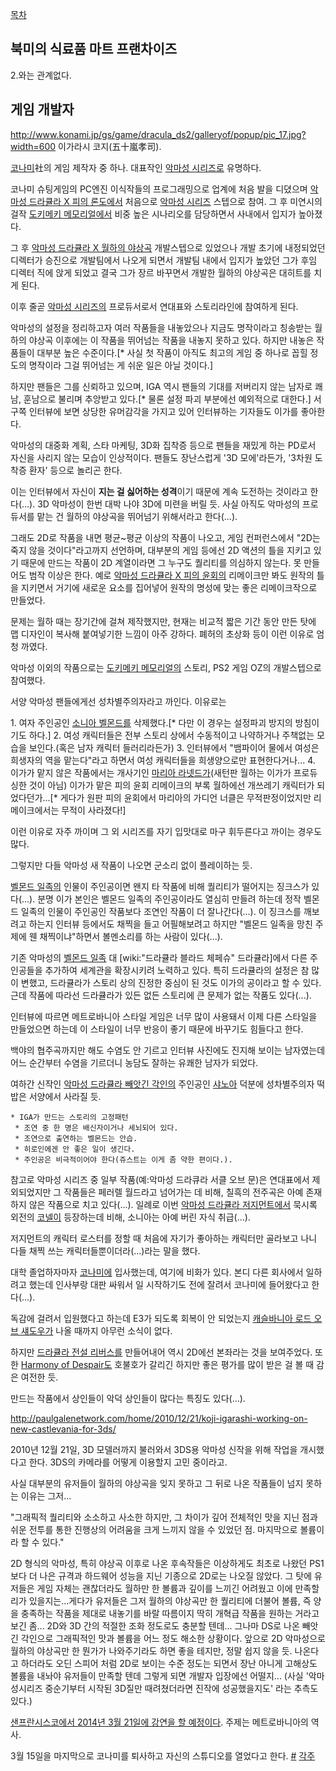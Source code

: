 [[목차]]
== 북미의 식료품 마트 프랜차이즈 ==
2.와는 관계없다.

== 게임 개발자 ==
http://www.konami.jp/gs/game/dracula_ds2/galleryof/popup/pic_17.jpg?width=600
이가라시 코지(五十嵐孝司).

[[코나미]]社의 게임 제작자 중 하나. 대표작인 [[악마성 시리즈]]로 유명하다.

코나미 슈팅게임의 PC엔진 이식작들의 프로그래밍으로 업계에 처음 발을 디뎠으며 [[악마성 드라큘라 X 피의 론도]]에서 처음으로 [[악마성 시리즈]] 스텝으로 참여. 그 후 미연시의 걸작 [[도키메키 메모리얼]]에서 비중 높은 시나리오를 담당하면서 사내에서 입지가 높아졌다.

그 후 [[악마성 드라큘라 X 월하의 야상곡]] 개발스텝으로 있었으나 개발 초기에 내정되었던 디렉터가 승진으로 개발팀에서 나오게 되면서 개발팀 내에서 입지가 높았던 그가 후임 디렉터 직에 앉게 되었고 결국 그가 장르 바꾸면서 개발한 월하의 야상곡은 대히트를 치게 된다.

이후 줄곧 [[악마성 시리즈]]의 프로듀서로서 연대표와 스토리라인에 참여하게 된다.

악마성의 설정을 정리하고자 여러 작품들을 내놓았으나 지금도 명작이라고 칭송받는 월하의 야상곡 이후에는 이 작품을 뛰어넘는 작품을 내놓지 못하고 있다. 하지만 내놓은 작품들이 대부분 높은 수준이다.[* 사실 첫 작품이 아직도 최고의 게임 중 하나로 꼽힐 정도의 명작이라 그걸 뛰어넘는 게 쉬운 일은 아닐 것이다.]

하지만 팬들은 그를 신뢰하고 있으며, IGA 역시 팬들의 기대를 저버리지 않는 남자로 쾌남, 훈남으로 불리며 추앙받고 있다.[* 물론 설정 파괴 부분에선 예외적으로 대한다.] 서구쪽 인터뷰에 보면 상당한 유머감각을 가지고 있어 인터뷰하는 기자들도 이가를 좋아한다.

악마성의 대중화 계획, 스타 마케팅, 3D화 집착증 등으로 팬들을 재밌게 하는 PD로서 자신을 사리지 않는 모습이 인상적이다. 팬들도 장난스럽게 '3D 모에'라든가, '3차원 도착증 환자' 등으로 놀리곤 한다.

이는 인터뷰에서 자신이 '''지는 걸 싫어하는 성격'''이기 때문에 계속 도전하는 것이라고 한다(...). 3D 악마성이 한번 대박 나야 3D에 미련을 버릴 듯. 사실 아직도 악마성의 프로듀서를 맡는 건 월하의 야상곡을 뛰어넘기 위해서라고 한다(...).

그래도 2D로 작품을 내면 평균~평균 이상의 작품이 나오고, 게임 컨퍼런스에서 "2D는 죽지 않을 것이다"라고까지 선언하며, 대부분의 게임 등에선 2D 액션의 틀을 지키고 있기 때문에 만드는 작품이 2D 계열이라면 그 누구도 퀄리티를 의심하지 않는다. 못 만들어도 범작 이상은 한다. 예로 [[악마성 드라큘라 X 피의 윤회]]의 리메이크만 봐도 원작의 틀을 지키면서 거기에 새로운 요소를 집어넣어 원작의 명성에 맞는 좋은 리메이크작으로 만들었다. 

문제는 월하 때는 장기간에 걸쳐 제작했지만, 현재는 비교적 짧은 기간 동안 만든 탓에 맵 디자인이 복사해 붙여넣기한 느낌이 아주 강하다. 폐허의 초상화 등이 이런 이유로 엄청 까였다.

악마성 이외의 작품으로는 [[도키메키 메모리얼]]의 스토리, PS2 게임 OZ의 개발스텝으로 참여했다.

서양 악마성 팬들에게선 성차별주의자라고 까인다. 이유로는

1. 여자 주인공인 [[소니아 벨몬드]]를 삭제했다.[* 다만 이 경우는 설정파괴 방지의 방침이기도 하다.]
2. 여성 캐릭터들은 전부 스토리 상에서 수동적이고 나약하거나 주책없는 모습을 보인다.(혹은 남자 캐릭터 들러리라든가)
3. 인터뷰에서 "뱀파이어 물에서 여성은 희생자의 역을 맡는다"라고 하면서 여성 캐릭터들을 희생양으로만 표현한다거나...
4. 이가가 맡지 않은 작품에서는 개사기인 [[마리아 라넷드]]가(새턴판 월하는 이가가 프로듀싱한 것이 아님) 이가가 맡은 피의 윤회 리메이크의 부록 월하에선 개쓰레기 캐릭터가 되었다던가...[* 게다가 원판 피의 윤회에서 마리아의 가디언 너클은 무적판정이었지만 리메이크에서는 무적이 사라졌다!]

이런 이유로 자주 까이며 그 외 시리즈를 자기 입맛대로 마구 휘두른다고 까이는 경우도 많다.

그렇지만 다들 악마성 새 작품이 나오면 군소리 없이 플레이하는 듯.

[[벨몬드 일족]]의 인물이 주인공이면 왠지 타 작품에 비해 퀄리티가 떨어지는 징크스가 있다(...). 분명 이가 본인은 벨몬드 일족의 주인공이라도 열심히 만들려 하는데 정작 벨몬드 일족의 인물이 주인공인 작품보다 조연인 작품이 더 잘나간다(...). 이 징크스를 깨보려고 하는지 인터뷰 등에서도 채찍을 들고 어필해보려고 하지만 "벨몬드 일족을 망친 주제에 웬 채찍이냐"하면서 볼멘소리를 하는 사람이 있다(...).

기존 악마성의 [[벨몬드 일족]] 대 [wiki:"드라큘라 블라드 체페슈" 드라큘라]에서 다른 주인공들을 추가하여 세계관을 확장시키려 노력하고 있다. 특히 드라큘라의 설정은 참 많이 변했고, 드라큘라가 스토리 상의 진정한 중심이 된 것도 이가의 공이라고 할 수 있다. 근데 작품에 따라선 드라큘라가 있든 없든 스토리에 큰 문제가 없는 작품도 있다(...).

인터뷰에 따르면 메트로바니아 스타일 게임은 너무 많이 사용돼서 이제 다른 스타일을 만들었으면 하는데 이 스타일이 너무 반응이 좋기 때문에 바꾸기도 힘들다고 한다.

백야의 협주곡까지만 해도 수염도 안 기르고 인터뷰 사진에도 진지해 보이는 남자였는데 어느 순간부터 수염을 기르더니 농담도 잘하는 유쾌한 남자가 되었다.

여하간 신작인 [[악마성 드라큘라 빼앗긴 각인]]의 주인공인 [[샤노아]] 덕분에 성차별주의자 떡밥은 서양에서 사라질 듯.

 * IGA가 만드는 스토리의 고정패턴
  * 조연 중 한 명은 배신자이거나 세뇌되어 있다.
  * 조연으로 출연하는 벨몬드는 안습.
  * 히로인에겐 안 좋은 일이 생긴다.
  * 주인공은 비극적이어야 한다(쥬스트는 이게 좀 약한 편이다.).

참고로 악마성 시리즈 중 일부 작품(예:악마성 드라큐라 서클 오브 문)은 연대표에서 제외되었지만 그 작품들은 페러렐 월드라고 넘어가는 데 비해, 칠흑의 전주곡은 아예 존재하지 않은 작품으로 치고 있다(...). 일례로 이번 [[악마성 드라큘라 저지먼트]]에서 묵시록 외전의 [[코넬]]이 등장하는데 비해, 소니아는 아예 버린 자식 취급(...).

저지먼트의 캐릭터 로스터를 정할 때 처음에 자기가 좋아하는 캐릭터만 골라보고 나니 다들 채찍 쓰는 캐릭터들뿐이더라(...)라는 말을 했다.

대학 졸업하자마자 [[코나미]]에 입사했는데, 여기에 비화가 있다. 본디 다른 회사에서 일하려고 했는데 인사부랑 대판 싸워서 일 시작하기도 전에 잘려서 코나미에 들어왔다고 한다(...).

독감에 걸려서 입원했다고 하는데 E3가 되도록 회복이 안 되었는지 [[캐슬바니아 로드 오브 섀도우]]가 나올 때까지 아무런 소식이 없다.

하지만 [[드라큘라 전설 리버스]]를 만들어내어 역시 2D에선 본좌라는 것을 보여주었다. 또한 [[Harmony of Despair]]도 호불호가 갈리긴 하지만 좋은 평가를 많이 받은 걸 볼 때 감은 여전한 듯.

만드는 작품에서 상인들이 악덕 상인들이 많다는 특징도 있다(...).

http://paulgalenetwork.com/home/2010/12/21/koji-igarashi-working-on-new-castlevania-for-3ds/

2010년 12월 21일, 3D 모델러까지 불러와서 3DS용 악마성 신작을 위해 작업을 개시했다고 한다. 3DS의 카메라를 어떻게 이용할지 고민 중이라고.

사실 대부분의 유저들이 월하의 야상곡을 잊지 못하고 그 뒤로 나온 작품들이 넘지 못하는 이유는 그저...

"그래픽적 퀄리티와 소소하고 사소한 하지만, 그 차이가 깊어 전체적인 맛을 지닌 점과 쉬운 전투를 통한 진행상의 어려움을 크게 느끼지 않을 수 있었던 점. 마지막으로 볼륨이라 할 수 있다."

2D 형식의 악마성, 특히 야상곡 이후로 나온 후속작들은 이상하게도 최초로 나왔던 PS1보다 더 나은 규격과 하드웨어 성능을 지닌 기종으로 2D로는 나오질 않았다. 그 탓에 유저들은 게임 자체는 괜찮더라도 월하만 한 볼륨과 깊이를 느끼긴 어려웠고 이에 만족할 리가 있을지는...게다가 유저들은 그저 월하의 야상곡만 한 퀄리티에 더불어 볼륨, 즉 양을 충족하는 작품을 제대로 내놓기를 바랄 따름이지 딱히 개혁급 작품을 원하는 거라고 보긴 좀... 2D와 3D 간의 적절한 조화 정도로도 충분할 텐데... 그나마 DS로 나온 빼앗긴 각인으로 그래픽적인 맛과 볼륨을 어느 정도 해소한 상황이다. 앞으로 2D 악마성으로 월하의 야상곡만 한 뭔가가 나와주기라도 하면 좋을 테지만, 정말 쉽지 않을 듯. 나온다고 하더라도 오딘 스피어 처럼 2D로 보이는 수준 정도는 되면서 장난 아니게 고해상도 볼륨을 내놔야 유저들이 만족할 텐데 그렇게 되면 개발자 입장에선 어떨지...
(사실 '악마성시리즈 중순기부터 시작된 3D질만 때려쳤더라면 진작에 성공했을지도' 라는 추측도 있다.)

[http://schedule.gdconf.com/session-id/828360 샌프란시스코에서 2014년 3월 21일에 강연을 할 예정이다].  주제는 메트로바니아의 역사.  

3월 15일을 마지막으로 코나미를 퇴사하고 자신의 스튜디오를 열었다고 한다. [http://bbs2.ruliweb.daum.net/gaia/do/ruliweb/default/nin/159/read?articleId=1341716&bbsId=G003&itemGroupId=35&pageIndex=1 #]
[[각주]]
